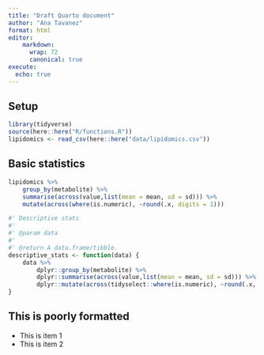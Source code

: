 ```yaml
---
title: "Draft Quarto document"
author: "Ana Tavanez"
format: html
editor: 
    markdown: 
      wrap: 72
      canonical: true
execute:
  echo: true
---
```


## Setup

```r
library(tidyverse)
source(here::here("R/functions.R"))
lipidomics <- read_csv(here::here("data/lipidomics.csv"))
```

## Basic statistics

```r
lipidomics %>% 
    group_by(metabolite) %>% 
    summarise(across(value,list(mean = mean, sd = sd))) %>% 
    mutate(across(where(is.numeric), ~round(.x, digits = 1)))
```

```r
#' Descriptive stats
#'
#' @param data 
#'
#' @return A data.frame/tibble.
descriptive_stats <- function(data) {
    data %>% 
        dplyr::group_by(metabolite) %>% 
        dplyr::summarise(across(value,list(mean = mean, sd = sd))) %>% 
        dplyr::mutate(across(tidyselect::where(is.numeric), ~round(.x, digits = 1)))
}
```

## This is poorly formatted

-   This is item 1
-   This is item 2
